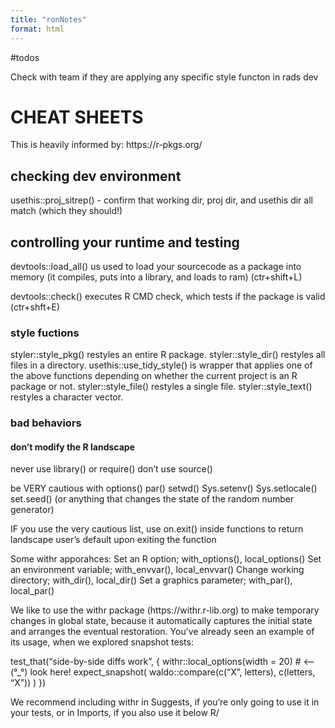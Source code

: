 ```yaml
---
title: "ronNotes"
format: html
---
```


#todos

Check with team if they are applying any specific style functon in rads dev

# CHEAT SHEETS

This is heavily informed by:
https://r-pkgs.org/

## checking dev environment

usethis::proj_sitrep() - confirm that working dir, proj dir, and usethis dir all match (which they should!)



## controlling your runtime and testing

devtools::load_all() us used to load your sourcecode as a package into memory (it compiles, puts into a library, and loads to ram) (ctr+shift+L)

devtools::check() executes R CMD check, which tests if the package is valid (ctr+shft+E)

### style fuctions
styler::style_pkg() restyles an entire R package.
styler::style_dir() restyles all files in a directory.
usethis::use_tidy_style() is wrapper that applies one of the above functions depending on whether the current project is an R package or not.
styler::style_file() restyles a single file.
styler::style_text() restyles a character vector.


### bad behaviors

#### don't modify the R landscape

never use library() or require()
don't use source()

be VERY cautious with
options()
par()
setwd()
Sys.setenv()
Sys.setlocale()
set.seed() (or anything that changes the state of the random number generator)

IF you use the very cautious list, use on.exit() inside functions to return landscape user's default upon exiting the function

Some withr apporahces:
Set an R option; with_options(), local_options()
Set an environment variable; with_envvar(), local_envvar()
Change working directory; with_dir(), local_dir()
Set a graphics parameter; with_par(), local_par()


We like to use the withr package (https://withr.r-lib.org) to make temporary changes in global state, because it automatically captures the initial state and arranges the eventual restoration. You’ve already seen an example of its usage, when we explored snapshot tests:

test_that("side-by-side diffs work", {
  withr::local_options(width = 20) # <-- (°_°) look here!
  expect_snapshot(
    waldo::compare(c("X", letters), c(letters, "X"))
  )
})

We recommend including withr in Suggests, if you’re only going to use it in your tests, or in Imports, if you also use it below R/


